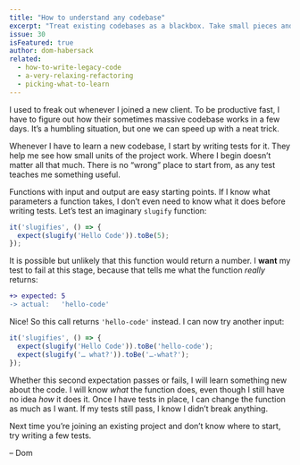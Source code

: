 ```yaml
---
title: "How to understand any codebase"
excerpt: "Treat existing codebases as a blackbox. Take small pieces and write tests for them to understand a project’s inner workings step by step."
issue: 30
isFeatured: true
author: dom-habersack
related:
  - how-to-write-legacy-code
  - a-very-relaxing-refactoring
  - picking-what-to-learn
---
```

I used to freak out whenever I joined a new client. To be productive fast, I have to figure out how their sometimes massive codebase works in a few days. It’s a humbling situation, but one we can speed up with a neat trick.

Whenever I have to learn a new codebase, I start by writing tests for it. They help me see how small units of the project work. Where I begin doesn’t matter all that much. There is no “wrong” place to start from, as any test teaches me something useful.

Functions with input and output are easy starting points. If I know what parameters a function takes, I don’t even need to know what it does before writing tests. Let’s test an imaginary `slugify` function:

```js
it('slugifies', () => {
  expect(slugify('Hello Code')).toBe(5);
});
```

It is possible but unlikely that this function would return a number. I **want** my test to fail at this stage, because that tells me what the function _really_ returns:

```diff
+> expected: 5
-> actual:   'hello-code'
```

Nice! So this call returns `'hello-code'` instead. I can now try another input:

```js
it('slugifies', () => {
  expect(slugify('Hello Code')).toBe('hello-code');
  expect(slugify('… what?')).toBe('…-what?');
});
```

Whether this second expectation passes or fails, I will learn something new about the code. I will know _what_ the function does, even though I still have no idea _how_ it does it. Once I have tests in place, I can change the function as much as I want. If my tests still pass, I know I didn’t break anything.

Next time you’re joining an existing project and don’t know where to start, try writing a few tests.

– Dom
